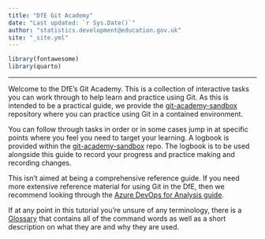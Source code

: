 ```yaml
---
title: "DfE Git Academy"
date: "Last updated: `r Sys.Date()`"
author: "statistics.development@education.gov.uk"
site: "_site.yml"
---
```


```r
library(fontawesome)
library(quarto)
```

---

Welcome to the DfE's Git Academy. This is a collection of interactive tasks you 
can work through to help learn and practice using Git. As this is intended to be
a practical guide, we provide the 
[git-academy-sandbox](https://github.com/dfe-analytical-services/git-academy-sandbox) 
repository where you can practice using Git in a contained environment. 

You can follow through tasks in order or in some cases jump in at specific points 
where you feel you need to target your learning. A logbook is provided within the 
[git-academy-sandbox](https://github.com/dfe-analytical-services/git-academy-sandbox)
repo. The logbook is to be used alongside this guide to record your progress and practice 
making and recording changes.

:::: {.callout-note}
This isn't aimed at being a comprehensive reference guide. If you need more extensive
reference material for using Git in the DfE, then we recommend looking through
the 
[Azure DevOps for Analysis guide](https://dfe-analytical-services.github.io/azure-devops-for-analysis/).
::::

If at any point in this tutorial you're unsure of any terminology, there is a 
[Glossary](https://dfe-analytical-services.github.io/git-academy/glossary.html)
that contains all of the command words as well as a short description on what
they are and why they are used.